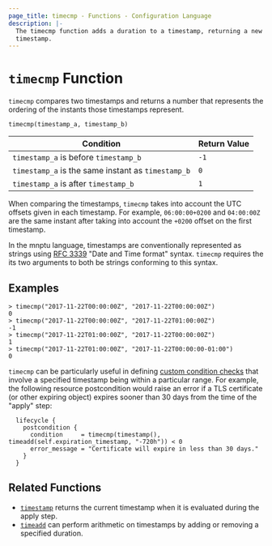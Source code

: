 ```yaml
---
page_title: timecmp - Functions - Configuration Language
description: |-
  The timecmp function adds a duration to a timestamp, returning a new
  timestamp.
---
```


# `timecmp` Function

`timecmp` compares two timestamps and returns a number that represents the
ordering of the instants those timestamps represent.

```hcl
timecmp(timestamp_a, timestamp_b)
```

| Condition                                          | Return Value |
|----------------------------------------------------|--------------|
| `timestamp_a` is before `timestamp_b`              | `-1`         |
| `timestamp_a` is the same instant as `timestamp_b` | `0`          |
| `timestamp_a` is after `timestamp_b`               | `1`          |

When comparing the timestamps, `timecmp` takes into account the UTC offsets
given in each timestamp. For example, `06:00:00+0200` and `04:00:00Z` are
the same instant after taking into account the `+0200` offset on the first
timestamp.

In the mnptu language, timestamps are conventionally represented as
strings using [RFC 3339](https://tools.ietf.org/html/rfc3339)
"Date and Time format" syntax. `timecmp` requires the its two arguments to
both be strings conforming to this syntax.

## Examples

```
> timecmp("2017-11-22T00:00:00Z", "2017-11-22T00:00:00Z")
0
> timecmp("2017-11-22T00:00:00Z", "2017-11-22T01:00:00Z")
-1
> timecmp("2017-11-22T01:00:00Z", "2017-11-22T00:00:00Z")
1
> timecmp("2017-11-22T01:00:00Z", "2017-11-22T00:00:00-01:00")
0
```

`timecmp` can be particularly useful in defining
[custom condition checks](/mnptu/language/expressions/custom-conditions) that
involve a specified timestamp being within a particular range. For example,
the following resource postcondition would raise an error if a TLS certificate
(or other expiring object) expires sooner than 30 days from the time of
the "apply" step:

```hcl
  lifecycle {
    postcondition {
      condition     = timecmp(timestamp(), timeadd(self.expiration_timestamp, "-720h")) < 0
      error_message = "Certificate will expire in less than 30 days."
    }
  }
```

## Related Functions

* [`timestamp`](/mnptu/language/functions/timestamp) returns the current timestamp when it is evaluated
  during the apply step.
* [`timeadd`](/mnptu/language/functions/timeadd) can perform arithmetic on timestamps by adding or removing a specified duration.
